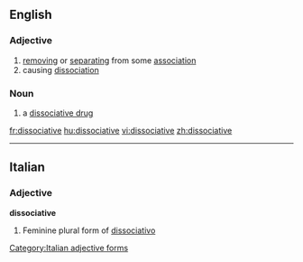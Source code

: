 ==English==
===Adjective===
{{infl|en|adjective}}
# [[removing]] or [[separating]] from some [[association]]
# causing [[dissociation]]
===Noun===
{{infl|en|noun}}
# a [[dissociative drug]]

[[fr:dissociative]]
[[hu:dissociative]]
[[vi:dissociative]]
[[zh:dissociative]]

----
==Italian==

===Adjective===
'''dissociative''' {{f}}

# Feminine plural form of [[dissociativo]]
[[Category:Italian adjective forms]]
{{rfc-auto}}
